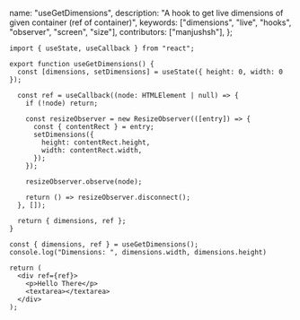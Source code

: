   name: "useGetDimensions",
  description: "A hook to get live dimensions of given container (ref of container)",
  keywords: ["dimensions", "live", "hooks", "observer", "screen", "size"],
  contributors: ["manjushsh"],
};

```tsx
import { useState, useCallback } from "react";

export function useGetDimensions() {
  const [dimensions, setDimensions] = useState({ height: 0, width: 0 });

  const ref = useCallback((node: HTMLElement | null) => {
    if (!node) return;

    const resizeObserver = new ResizeObserver(([entry]) => {
      const { contentRect } = entry;
      setDimensions({
        height: contentRect.height,
        width: contentRect.width,
      });
    });

    resizeObserver.observe(node);

    return () => resizeObserver.disconnect();
  }, []);

  return { dimensions, ref };
}
```

```tsx
const { dimensions, ref } = useGetDimensions();
console.log("Dimensions: ", dimensions.width, dimensions.height)

return (
  <div ref={ref}>
    <p>Hello There</p>
    <textarea></textarea>
  </div>
);
```
